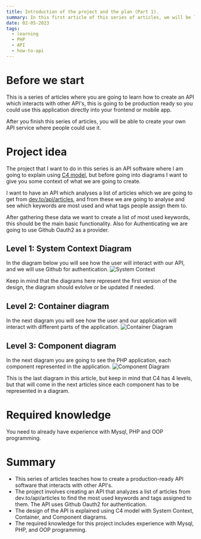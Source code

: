 ```yaml
---
title: Introduction of the project and the plan (Part 1).
summary: In this first article of this series of articles, we will be laying out the project idea and the plan what we are going to achieve.
date: 02-05-2023
tags:
  - learning
  - PHP
  - API
  - how-to-api
---
```


<TOCInline toc={props.toc} />

# Before we start

This is a series of articles where you are going to learn how to create an API which interacts with other API's,
this is going to be production ready so you could use this application directly into your frontend or mobile app.

After you finish this series of articles, you will be able to create your own API service where people could use it.

# Project idea

The project that I want to do in this series is an API software where I am going to explain using [C4 model](https://c4model.com/),
but before going into diagrams I want to give you some context of what we are going to create.

I want to have an API which analyses a list of articles which we are going to get from [dev.to/api/articles](https://dev.to/api/articles),
and from these we are going to analyse and see which keywords are most used and what tags people assign them to.

After gathering these data we want to create a list of most used keywords, this should be the main basic functionality.
Also for Authenticating we are going to use Github Oauth2 as a provider.

## Level 1: System Context Diagram

In the diagram below you will see how the user will interact with our API, and we will use Github for authentication.
![System Context](../../static/images/c4-keyword-analyser-system-context.jpg)

Keep in mind that the diagrams here represent the first version of the design, the diagram should evlolve or be updated if needed.

## Level 2: Container diagram

In the next diagram you will see how the user and our application will interact with different parts of the application.
![Container Diagram](../../static/images/c4-level2-keyword-analyser.jpg)

## Level 3: Component diagram

In the next diagram you are going to see the PHP application, each component represented in the application.
![Component Diagram](../../static/images/c4-level3-component-diagram.jpg)

This is the last diagram in this article, but keep in mind that C4 has 4 levels,
but that will come in the next articles since each component has to be represented in a diagram.

# Required knowledge

You need to already have experience with Mysql, PHP and OOP programming.

# Summary

- This series of articles teaches how to create a production-ready API software that interacts with other API's.
- The project involves creating an API that analyzes a list of articles from dev.to/api/articles to find the most used keywords and tags assigned to them. The API uses Github Oauth2 for authentication.
- The design of the API is explained using C4 model with System Context, Container, and Component diagrams.
- The required knowledge for this project includes experience with Mysql, PHP, and OOP programming.
